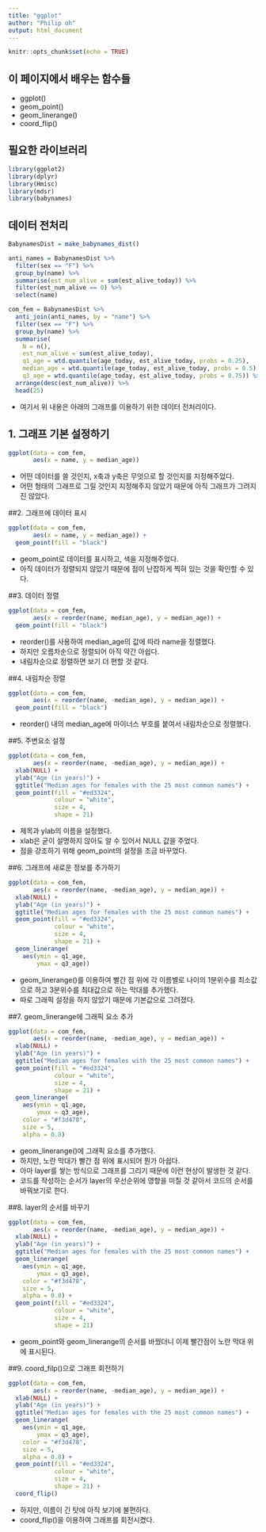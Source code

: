 ```yaml
---
title: "ggplot"
author: "Philip oh"
output: html_document
---
```


```r
knitr::opts_chunk$set(echo = TRUE)
```

## 이 페이지에서 배우는 함수들
- ggplot()
- geom_point()
- geom_linerange()
- coord_flip()

## 필요한 라이브러리
```r
library(ggplot2)
library(dplyr)
library(Hmisc)
library(mdsr)
library(babynames)
```

## 데이터 전처리
```r
BabynamesDist = make_babynames_dist()

anti_names = BabynamesDist %>% 
  filter(sex == "F") %>% 
  group_by(name) %>%
  summarise(est_num_alive = sum(est_alive_today)) %>% 
  filter(est_num_alive == 0) %>% 
  select(name)

com_fem = BabynamesDist %>%
  anti_join(anti_names, by = "name") %>% 
  filter(sex == "F") %>%
  group_by(name) %>%
  summarise(
    N = n(), 
    est_num_alive = sum(est_alive_today),
    q1_age = wtd.quantile(age_today, est_alive_today, probs = 0.25),
    median_age = wtd.quantile(age_today, est_alive_today, probs = 0.5),
    q3_age = wtd.quantile(age_today, est_alive_today, probs = 0.75)) %>%
  arrange(desc(est_num_alive)) %>%
  head(25)
```

- 여기서 위 내용은 아래의 그래프를 이용하기 위한 데이터 전처리이다.

## 1. 그래프 기본 설정하기
```r
ggplot(data = com_fem,
       aes(x = name, y = median_age))

```

- 어떤 데이터를 쓸 것인지, x축과 y축은 무엇으로 할 것인지를 지정해주었다.
- 어떤 형태의 그래프로 그릴 것인지 지정해주지 않았기 때문에 아직 그래프가 그려지진 않았다.

##2. 그래프에 데이터 표시
```r
ggplot(data = com_fem,
       aes(x = name, y = median_age)) +
  geom_point(fill = "black")
```

- geom_point로 데이터를 표시하고, 색을 지정해주었다.
- 아직 데이터가 정렬되지 않았기 때문에 점이 난잡하게 찍혀 있는 것을 확인할 수 있다.

##3. 데이터 정렬
```r
ggplot(data = com_fem,
       aes(x = reorder(name, median_age), y = median_age)) +
  geom_point(fill = "black")
```

- reorder()를 사용하여 median_age의 값에 따라 name을 정렬했다.
- 하지만 오름차순으로 정렬되어 아직 약간 아쉽다.
- 내림차순으로 정렬하면 보기 더 편할 것 같다.

##4. 내림차순 정렬
```r
ggplot(data = com_fem,
       aes(x = reorder(name, -median_age), y = median_age)) +
  geom_point(fill = "black")
```

- reorder() 내의 median_age에 마이너스 부호를 붙여서 내림차순으로 정렬했다.

##5. 주변요소 설정
```r
ggplot(data = com_fem,
       aes(x = reorder(name, -median_age), y = median_age)) +
  xlab(NULL) +
  ylab("Age (in years)") +
  ggtitle("Median ages for females with the 25 most common names") +
  geom_point(fill = "#ed3324",
             colour = "white",
             size = 4,
             shape = 21)
```

- 제목과 ylab의 이름을 설정했다.
- xlab은 굳이 설명하지 않아도 알 수 있어서 NULL 값을 주었다.
- 점을 강조하기 위해 geom_point의 설정을 조금 바꾸었다.

##6. 그래프에 새로운 정보를 추가하기
```r
ggplot(data = com_fem,
       aes(x = reorder(name, -median_age), y = median_age)) +
  xlab(NULL) +
  ylab("Age (in years)") +
  ggtitle("Median ages for females with the 25 most common names") +
  geom_point(fill = "#ed3324",
             colour = "white",
             size = 4,
             shape = 21) +
  geom_linerange(
    aes(ymin = q1_age,
        ymax = q3_age))
```

- geom_linerange()를 이용하여 빨간 점 위에 각 이름별로 나이의 1분위수를 최소값으로 하고 3분위수를 최대값으로 하는 막대를 추가했다.
- 따로 그래픽 설정을 하지 않았기 때문에 기본값으로 그려졌다.

##7. geom_linerange에 그래픽 요소 추가
```r
ggplot(data = com_fem,
       aes(x = reorder(name, -median_age), y = median_age)) +
  xlab(NULL) +
  ylab("Age (in years)") +
  ggtitle("Median ages for females with the 25 most common names") +
  geom_point(fill = "#ed3324",
             colour = "white",
             size = 4,
             shape = 21) +
  geom_linerange(
    aes(ymin = q1_age,
        ymax = q3_age),
    color = "#f3d478",
    size = 5,
    alpha = 0.8)
```

- geom_linerange()에 그래픽 요소를 추가했다.
- 하지만, 노란 막대가 빨간 점 위에 표시되어 뭔가 아쉽다.
- 아마 layer를 쌓는 방식으로 그래프를 그리기 때문에 이런 현상이 발생한 것 같다.
- 코드를 작성하는 순서가 layer의 우선순위에 영향을 미칠 것 같아서 코드의 순서를 바꿔보기로 한다.

##8. layer의 순서를 바꾸기
```r
ggplot(data = com_fem,
       aes(x = reorder(name, -median_age), y = median_age)) +
  xlab(NULL) +
  ylab("Age (in years)") +
  ggtitle("Median ages for females with the 25 most common names") +
  geom_linerange(
    aes(ymin = q1_age,
        ymax = q3_age),
    color = "#f3d478",
    size = 5,
    alpha = 0.8) +
  geom_point(fill = "#ed3324",
             colour = "white",
             size = 4,
             shape = 21)
```

- geom_point와 geom_linerange의 순서를 바꿨더니 이제 빨간점이 노란 막대 위에 표시된다.

##9. coord_filp()으로 그래프 회전하기
```r
ggplot(data = com_fem,
       aes(x = reorder(name, -median_age), y = median_age)) +
  xlab(NULL) +
  ylab("Age (in years)") +
  ggtitle("Median ages for females with the 25 most common names") +
  geom_linerange(
    aes(ymin = q1_age,
        ymax = q3_age),
    color = "#f3d478",
    size = 5,
    alpha = 0.8) +
  geom_point(fill = "#ed3324",
             colour = "white",
             size = 4,
             shape = 21) +
  coord_flip()
```

- 하지만, 이름이 긴 탓에 아직 보기에 불편하다.
- coord_flip()을 이용하여 그래프를 회전시켰다.
